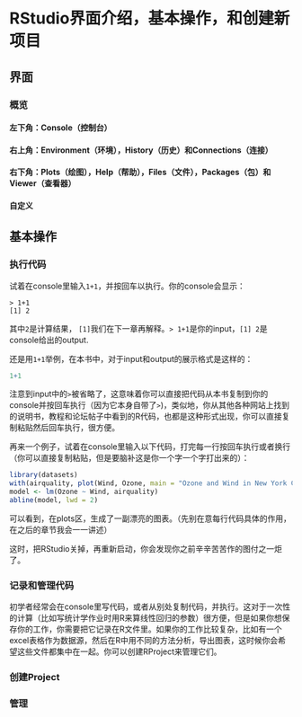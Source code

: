 # RStudio界面介绍，基本操作，和创建新项目 {#ch2}

## 界面

### 概览

#### 左下角：Console（控制台）

#### 右上角：Environment（环境），History（历史）和Connections（连接）

#### 右下角：Plots（绘图），Help（帮助），Files（文件），Packages（包）和Viewer（查看器）



#### 自定义

## 基本操作

### 执行代码

试着在console里输入`1+1`，并按回车以执行。你的console会显示：
```{}
> 1+1
[1] 2
```
其中`2`是计算结果， `[1]`我们在下一章再解释。`> 1+1`是你的input，`[1] 2`是console给出的output.

还是用`1+1`举例，在本书中，对于input和output的展示格式是这样的：
```r
1+1
```
注意到input中的`>`被省略了，这意味着你可以直接把代码从本书复制到你的console并按回车执行（因为它本身自带了`>`)，类似地，你从其他各种网站上找到的说明书，教程和论坛帖子中看到的R代码，也都是这种形式出现，你可以直接复制粘贴然后回车执行，很方便。

再来一个例子，试着在console里输入以下代码，打完每一行按回车执行或者换行（你可以直接复制粘贴，但是要脑补这是你一个字一个字打出来的）：
```r
library(datasets)
with(airquality, plot(Wind, Ozone, main = "Ozone and Wind in New York City", pch = 20))
model <- lm(Ozone ~ Wind, airquality)
abline(model, lwd = 2)
```

可以看到，在plots区，生成了一副漂亮的图表。（先别在意每行代码具体的作用，在之后的章节我会一一讲述）

这时，把RStudio关掉，再重新启动，你会发现你之前辛辛苦苦作的图付之一炬了。

### 记录和管理代码

初学者经常会在console里写代码，或者从别处复制代码，并执行。这对于一次性的计算（比如写统计学作业时用R来算线性回归的参数）很方便，但是如果你想保存你的工作，你需要把它记录在R文件里。如果你的工作比较复杂，比如有一个excel表格作为数据源，然后在R中用不同的方法分析，导出图表，这时候你会希望这些文件都集中在一起。你可以创建RProject来管理它们。



### 创建Project

### 管理

